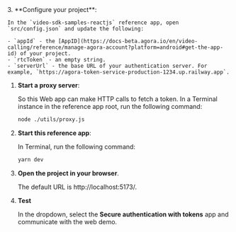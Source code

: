 <PlatformWrapper platform="react-js">
3. **Configure your project**:

    In the `video-sdk-samples-reactjs` reference app, open `src/config.json` and update the following:

    - `appId` - the [AppID](https://docs-beta.agora.io/en/video-calling/reference/manage-agora-account?platform=android#get-the-app-id) of your project.
    - `rtcToken` - an empty string.
    - `serverUrl` - the base URL of your authentication server. For example, `https://agora-token-service-production-1234.up.railway.app`.

1. **Start a proxy server**:

    So this Web app can make HTTP calls to fetch a token. In a Terminal instance in the reference app root, run the
    following command:

    ```bash
    node ./utils/proxy.js
    ```

1. **Start this reference app**:

     In Terminal, run the following command:

    ``` bash
    yarn dev
    ```
1. **Open the project in your browser**.

    The default URL is http://localhost:5173/.

1. **Test <Vpd k="PRODUCT" />**

    In the dropdown, select the **Secure authentication with tokens** app and communicate with the web demo.


</PlatformWrapper>